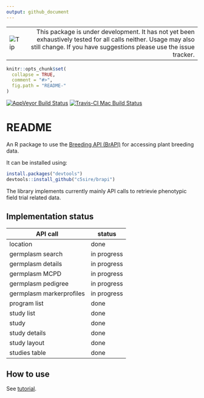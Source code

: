 ```yaml
---
output: github_document
---
```


<!-- README.md is generated from README.Rmd. Please edit that file -->

------------------- -------------------------------------------
![Tip](warning.png)  This package is under development. It has not yet been exhaustively tested for all calls neither. Usage may also still change. If you have suggestions please use the issue tracker.
------------------- -------------------------------------------

```r
knitr::opts_chunk$set(
  collapse = TRUE,
  comment = "#>",
  fig.path = "README-"
)
```
[![AppVeyor Build Status](https://ci.appveyor.com/api/projects/status/github/c5sire/brapi?branch=master&svg=true)](https://ci.appveyor.com/project/c5sire/brapi)
[![Travis-CI Mac Build Status](https://travis-ci.org/c5sire/brapi.svg?branch=master&label=Mac%20OSX)](https://travis-ci.org/c5sire/brapi)

# README

An R package to use the [Breeding API (BrAPI)](http://docs.brapi.apiary.io) for accessing plant breeding data.

It can be installed using:

```r
install.packages("devtools")
devtools::install_github("c5sire/brapi")
```

The library implements currently mainly API calls to retrievie phenotypic field trial related data.

## Implementation status

API call | status
---------|-------
location |done
germplasm search | in progress
germplasm details| in progress
germplasm MCPD | in progress
germplasm pedigree | in progress
germplasm markerprofiles| in progress
program list |done
study list|done
study |done
study details|done
study layout|done
studies table|done

## How to use

See [tutorial](https://github.com/c5sire/brapi/blob/master/vignettes/tutorial.md).







